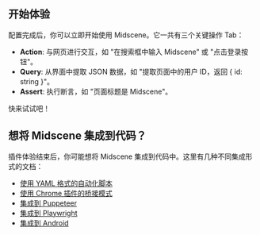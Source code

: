 ## 开始体验

配置完成后，你可以立即开始使用 Midscene。它一共有三个关键操作 Tab：

- **Action**: 与网页进行交互，如 "在搜索框中输入 Midscene" 或 "点击登录按钮"。
- **Query**: 从界面中提取 JSON 数据，如 "提取页面中的用户 ID，返回 \{ id: string \}"。
- **Assert**: 执行断言，如 "页面标题是 Midscene"。

快来试试吧！

## 想将 Midscene 集成到代码？

插件体验结束后，你可能想将 Midscene 集成到代码中。这里有几种不同集成形式的文档：

* [使用 YAML 格式的自动化脚本](./automate-with-scripts-in-yaml)
* [使用 Chrome 插件的桥接模式](./bridge-mode-by-chrome-extension)
* [集成到 Puppeteer](./integrate-with-puppeteer)
* [集成到 Playwright](./integrate-with-playwright)
* [集成到 Android](./integrate-with-android)
